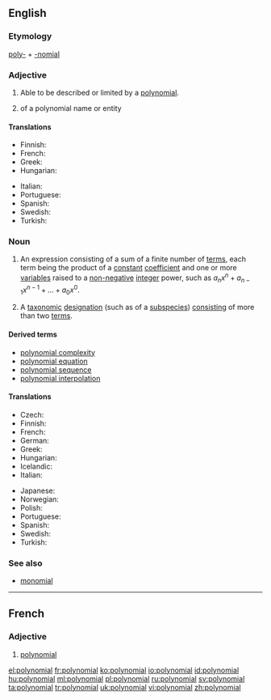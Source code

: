 ==English==
{{wikipedia}}

===Etymology===
[[poly-]] + [[-nomial]]

===Adjective===
{{en-adj}}

# {{algebra}} Able to be described or limited by a [[#Noun|polynomial]].
# {{taxonomy}} of a polynomial name or entity

====Translations====
{{trans-top|in algebra}}
* Finnish: {{t|fi|polynominen}}
* French: {{t+|fr|polynomial}}
* Greek: {{t|el|πολυωνυμικός}}
* Hungarian: {{t|hu|polinomiális}}
{{trans-mid}}
* Italian: {{t-|it|polinomiale}}
* Portuguese: {{t|pt|polinomial}}
* Spanish: {{t|es|polinomial}}
* Swedish: {{t+|sv|polynomiell}}
* Turkish: {{t|tr|polinom}}
{{trans-bottom}}

{{trans-top|in taxonomy}}
{{trans-mid}}
{{trans-bottom}}

===Noun===
{{en-noun}}

# {{algebra}} An expression consisting of a sum of a finite number of [[terms]], each term being the product of a [[constant]] [[coefficient]] and one or more [[variable]]s raised to a [[non-negative]] [[integer]] power, such as <math>a_n x^n + a_{n-1}x^{n-1} + ... + a_0 x^0</math>.
# {{taxonomy}} A [[taxonomic]] [[designation]] (such as of a [[subspecies]]) [[consisting]] of more than two [[term]]s.

====Derived terms====
* [[polynomial complexity]]
* [[polynomial equation]]
* [[polynomial sequence]]
* [[polynomial interpolation]]

====Translations====
{{trans-top|algebraic expression}}
* Czech: {{t-|cs|polynom|m}}
* Finnish: {{t-|fi|polynomi}}
* French: {{t+|fr|polynôme|m}}
* German: {{t-|de|Polynom|n}}
* Greek: {{t+|el|πολυώνυμο|n|s}}
* Hungarian: {{t+|hu|polinom}}
* Icelandic: {{t|is|margliða|f}}
* Italian: {{t-|it|polinomio|m}}
{{trans-mid}}
* Japanese: {{t|ja|多項式|tr=たこうしき, takōshiki}}
* Norwegian: {{t+|no|polynom|n}}
* Polish: {{t+|pl|wielomian|m}}
* Portuguese: {{t+|pt|polinómio|m}}
* Spanish: {{t+|es|polinomio|m}}
* Swedish: {{t+|sv|polynom|n}}
* Turkish: {{t-|tr|polinom}}
{{trans-bottom}}

{{trans-top|taxonomic designation}}
{{trans-mid}}
{{trans-bottom}}

===See also===
* [[monomial]]

----

==French==

===Adjective===
{{fr-adj|mp=polynomiaux}}

# [[#Adjective|polynomial]]

[[el:polynomial]]
[[fr:polynomial]]
[[ko:polynomial]]
[[io:polynomial]]
[[id:polynomial]]
[[hu:polynomial]]
[[ml:polynomial]]
[[pl:polynomial]]
[[ru:polynomial]]
[[sv:polynomial]]
[[ta:polynomial]]
[[tr:polynomial]]
[[uk:polynomial]]
[[vi:polynomial]]
[[zh:polynomial]]